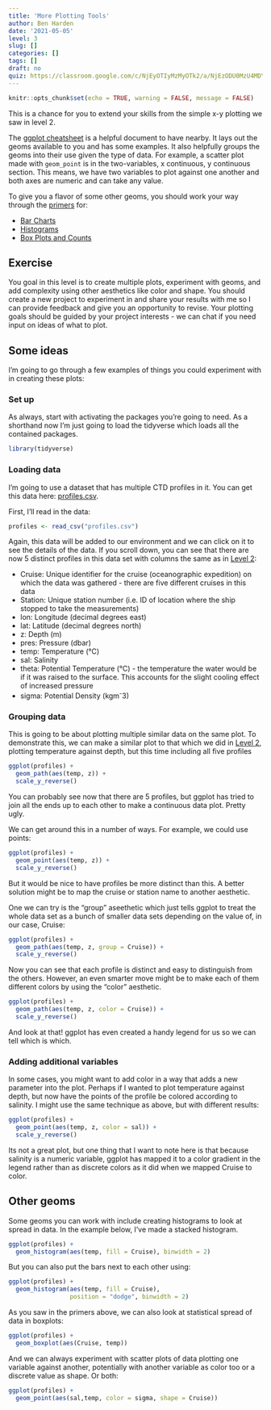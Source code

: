 ```yaml
---
title: 'More Plotting Tools'
author: Ben Harden
date: '2021-05-05'
level: 3
slug: []
categories: []
tags: []
draft: no
quiz: https://classroom.google.com/c/NjEyOTIyMzMyOTk2/a/NjEzODU0MzU4MDY0/details
---
```


```r
knitr::opts_chunk$set(echo = TRUE, warning = FALSE, message = FALSE)
```


This is a chance for you to extend your skills from the simple x-y plotting we saw in level 2.

The [ggplot cheatsheet](https://nyu-cdsc.github.io/learningr/assets/data-visualization-2.1.pdf) is a helpful document to have nearby. It lays out the geoms available to you and has some examples. It also helpfully groups the geoms into their use given the type of data. For example, a scatter plot made with `geom_point` is in the two-variables, x continuous, y continuous section. This means, we have two variables to plot against one another and both axes are numeric and can take any value.

To give you a flavor of some other geoms, you should work your way through the [primers](https://rstudio.cloud/learn/primers/3) for:

* [Bar Charts](https://rstudio.cloud/learn/primers/3.2)
* [Histograms](https://rstudio.cloud/learn/primers/3.3)
* [Box Plots and Counts](https://rstudio.cloud/learn/primers/3.4)

## Exercise

You goal in this level is to create multiple plots, experiment with geoms, and add complexity using other aesthetics like color and shape. You should create a new project to experiment in and share your results with me so I can provide feedback and give you an opportunity to revise. Your plotting goals should be guided by your project interests - we can chat if you need input on ideas of what to plot.

## Some ideas

I'm going to go through a few examples of things you could experiment with in creating these plots:

### Set up 

As always, start with activating the packages you're going to need. As a shorthand now I'm just going to load the tidyverse which loads all the contained packages.

```r
library(tidyverse)
```

### Loading data

I'm going to use a dataset that has multiple CTD profiles in it. You can get this data here: [profiles.csv](profiles.csv).

First, I'll read in the data:

```r
profiles <- read_csv("profiles.csv")
```

Again, this data will be added to our environment and we can click on it to see the details of the data. If you scroll down, you can see that there are now 5 distinct profiles in this data set with columns the same as in [Level 2](../level-2/):

* Cruise: Unique identifier for the cruise (oceanographic expedition) on which the data was gathered - there are five different cruises in this data
* Station: Unique station number (i.e. ID of location where the ship stopped to take the measurements)
* lon: Longitude (decimal degrees east)
* lat: Latitude (decimal degrees north)
* z: Depth (m)
* pres: Pressure (dbar)
* temp: Temperature (°C)
* sal: Salinity
* theta: Potential Temperature (°C) - the temperature the water would be if it was raised to the surface. This accounts for the slight cooling effect of increased pressure
* sigma: Potential Density (kgm^-^3)  

### Grouping data

This is going to be about plotting multiple similar data on the same plot. To demonstrate this, we can make a similar plot to that which we did in [Level 2](../level-2/), plotting temperature against depth, but this time including all five profiles

```r
ggplot(profiles) +
  geom_path(aes(temp, z)) +
  scale_y_reverse()
```

You can probably see now that there are 5 profiles, but ggplot has tried to join all the ends up to each other to make a continuous data plot. Pretty ugly.

We can get around this in a number of ways. For example, we could use points:

```r
ggplot(profiles) +
  geom_point(aes(temp, z)) +
  scale_y_reverse()
```

But it would be nice to have profiles be more distinct than this. A better solution might be to map the cruise or station name to another aesthetic.

One we can try is the "group" aseethetic which just tells ggplot to treat the whole data set as a bunch of smaller data sets depending on the value of, in our case, Cruise:

```r
ggplot(profiles) +
  geom_path(aes(temp, z, group = Cruise)) +
  scale_y_reverse()
```

Now you can see that each profile is distinct and easy to distinguish from the others. However, an even smarter move might be to make each of them different colors by using the "color" aesthetic.

```r
ggplot(profiles) +
  geom_path(aes(temp, z, color = Cruise)) +
  scale_y_reverse()
```

And look at that! ggplot has even created a handy legend for us so we can tell which is which.

### Adding additional variables

In some cases, you might want to add color in a way that adds a new parameter into the plot. Perhaps if I wanted to plot temperature against depth, but now have the points of the profile be colored according to salinity. I might use the same technique as above, but with different results:

```r
ggplot(profiles) +
  geom_point(aes(temp, z, color = sal)) +
  scale_y_reverse()
```

Its not a great plot, but one thing that I want to note here is that because salinity is a numeric variable, ggplot has mapped it to a color gradient in the legend rather than as discrete colors as it did when we mapped Cruise to color. 

## Other geoms

Some geoms you can work with include creating histograms to look at spread in data. In the example below, I've made a stacked histogram.

```r
ggplot(profiles) +
  geom_histogram(aes(temp, fill = Cruise), binwidth = 2) 
```
But you can also put the bars next to each other using:

```r
ggplot(profiles) +
  geom_histogram(aes(temp, fill = Cruise),
                 position = "dodge", binwidth = 2) 
```
As you saw in the primers above, we can also look at statistical spread of data in boxplots:

```r
ggplot(profiles) +
  geom_boxplot(aes(Cruise, temp)) 
```
And we can always experiment with scatter plots of data plotting one variable against another, potentially with another variable as color too or a discrete value as shape. Or both:

```r
ggplot(profiles) +
  geom_point(aes(sal,temp, color = sigma, shape = Cruise)) 
```

